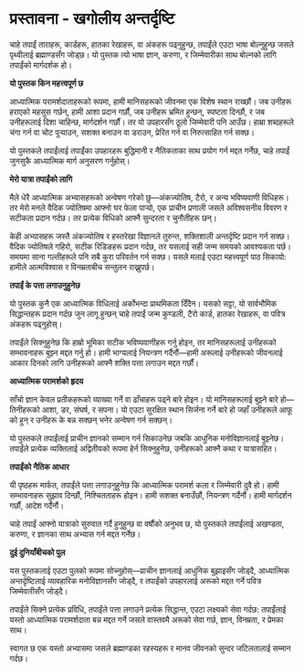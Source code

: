 # प्रस्तावना - खगोलीय अन्तर्दृष्टि {.unnumbered}

चाहे तपाईं ताराहरू, कार्डहरू, हातका रेखाहरू, वा अंकहरू पढ्नुहुन्छ, तपाईंले एउटा भाषा बोल्नुहुन्छ जसले पृथ्वीलाई ब्रह्माण्डसँग जोड्छ। यो पुस्तक त्यो भाषा ज्ञान, करुणा, र जिम्मेवारीका साथ बोल्नको लागि तपाईंको मार्गदर्शक हो।

**यो पुस्तक किन महत्त्वपूर्ण छ**

आध्यात्मिक परामर्शदाताहरूको रूपमा, हामी मानिसहरूको जीवनमा एक विशेष स्थान राख्छौं। जब उनीहरू हराएको महसुस गर्छन्, हामी आशा प्रदान गर्छौं, जब उनीहरू भ्रमित हुन्छन्, स्पष्टता दिन्छौं, र जब उनीहरूलाई दिशा चाहिन्छ, मार्गदर्शन गर्छौं। तर यो उपहारसँग ठूलो जिम्मेवारी पनि आउँछ। हाम्रा शब्दहरूले चंगा गर्न वा चोट पुर्‍याउन, सशक्त बनाउन वा डराउन, प्रेरित गर्न वा निरुत्साहित गर्न सक्छ।

यो पुस्तकले तपाईंलाई तपाईंका उपहारहरू बुद्धिमानी र नैतिकताका साथ प्रयोग गर्न मद्दत गर्नेछ, चाहे तपाईं जुनसुकै आध्यात्मिक मार्ग अनुसरण गर्नुहोस्।

**मेरो यात्रा तपाईंको लागि**

मैले धेरै आध्यात्मिक अभ्यासहरूको अन्वेषण गरेको छु—अंकज्योतिष, टैरो, र अन्य भविष्यवाणी विधिहरू। तर मेरो मनले वैदिक ज्योतिषमा आफ्नो घर फेला पार्‍यो, एक प्राचीन प्रणाली जसले अविश्वसनीय विवरण र सटीकता प्रदान गर्दछ। तर प्रत्येक विधिको आफ्नै सुन्दरता र चुनौतीहरू छन्।

केही अभ्यासहरू जस्तै अंकज्योतिष र हस्तरेखा विज्ञानले तुरुन्त, शक्तिशाली अन्तर्दृष्टि प्रदान गर्न सक्छ। वैदिक ज्योतिषले गहिरो, सटीक रिडिङहरू प्रदान गर्दछ, तर यसलाई सही जन्म समयको आवश्यकता पर्छ। समयमा साना गल्तीहरूले पनि सबै कुरा परिवर्तन गर्न सक्छ। यसले मलाई एउटा महत्त्वपूर्ण पाठ सिकायो: हामीले आत्मविश्वास र विनम्रताबीच सन्तुलन राख्नुपर्छ।

**तपाईं के पत्ता लगाउनुहुनेछ**

यो पुस्तक कुनै एक आध्यात्मिक विधिलाई अर्कोभन्दा प्राथमिकता दिँदैन। यसको सट्टा, यो सार्वभौमिक सिद्धान्तहरू प्रदान गर्दछ जुन लागू हुन्छन् चाहे तपाईं जन्म कुण्डली, टैरो कार्ड, हातका रेखाहरू, वा पवित्र अंकहरू पढ्नुहोस्।

तपाईंले सिक्नुहुनेछ कि हाम्रो भूमिका सटीक भविष्यवाणीहरू गर्नु होइन, तर मानिसहरूलाई उनीहरूको सम्भावनाहरू बुझ्न मद्दत गर्नु हो। हामी भाग्यलाई नियन्त्रण गर्दैनौं—हामी अरूलाई उनीहरूको जीवनलाई आकार दिनको लागि उनीहरूको आफ्नै शक्ति पत्ता लगाउन मद्दत गर्छौं।

**आध्यात्मिक परामर्शको हृदय**

साँचो ज्ञान केवल प्रतीकहरूको व्याख्या गर्ने वा ढाँचाहरू पढ्ने बारे होइन। यो मानिसहरूलाई बुझ्ने बारे हो—तिनीहरूको आशा, डर, संघर्ष, र सपना। यो एउटा सुरक्षित स्थान सिर्जना गर्ने बारे हो जहाँ उनीहरूले आफू को हुन् र उनीहरू के बन्न सक्छन् भनेर अन्वेषण गर्न सक्छन्।

यो पुस्तकले तपाईंलाई प्राचीन ज्ञानको सम्मान गर्न सिकाउनेछ जबकि आधुनिक मनोविज्ञानलाई बुझ्नेछ। तपाईंले प्रत्येक व्यक्तिलाई अद्वितीयको रूपमा हेर्न सिक्नुहुनेछ, उनीहरूको आफ्नै कथा र यात्रासहित।

**तपाईंको नैतिक आधार**

यी पृष्ठहरू मार्फत, तपाईंले पत्ता लगाउनुहुनेछ कि आध्यात्मिक परामर्श कला र जिम्मेवारी दुवै हो। हामी सम्भावनाहरू सुझाव दिन्छौं, निश्चितताहरू होइन। हामी सशक्त बनाउँछौं, नियन्त्रण गर्दैनौं। हामी मार्गदर्शन गर्छौं, आदेश गर्दैनौं।

चाहे तपाईं आफ्नो यात्राको सुरुवात गर्दै हुनुहुन्छ वा वर्षौंको अनुभव छ, यो पुस्तकले तपाईंलाई अखण्डता, करुणा, र ज्ञानका साथ अभ्यास गर्न मद्दत गर्नेछ।

**दुई दुनियाँबीचको पुल**

यस पुस्तकलाई एउटा पुलको रूपमा सोच्नुहोस्—प्राचीन ज्ञानलाई आधुनिक बुझाइसँग जोड्दै, आध्यात्मिक अन्तर्दृष्टिलाई व्यावहारिक मनोविज्ञानसँग जोड्दै, र तपाईंको उपहारलाई अरूको मद्दत गर्ने पवित्र जिम्मेवारीसँग जोड्दै।

तपाईंले सिक्ने प्रत्येक प्रविधि, तपाईंले पत्ता लगाउने प्रत्येक सिद्धान्त, एउटा लक्ष्यको सेवा गर्दछ: तपाईंलाई यस्तो आध्यात्मिक परामर्शदाता बन्न मद्दत गर्ने जसले वास्तवमै अरूको सेवा गर्छ, ज्ञान, विनम्रता, र प्रेमका साथ।

स्वागत छ एक यस्तो अभ्यासमा जसले ब्रह्माण्डका रहस्यहरू र मानव जीवनको सुन्दर जटिलतालाई सम्मान गर्दछ।
